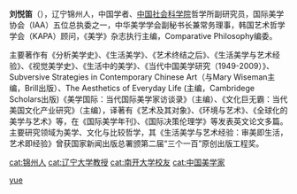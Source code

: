{{multiple issues|
{{blpunsourced|time=2013-04-30T04:04:54+00:00}}
{{newsrelease|time=2013-04-30T04:04:54+00:00}}
{{orphan|time=2013-04-30T04:04:54+00:00}}
}}
'''刘悦笛'''（{{bd|1974年||}}），辽宁锦州人，中国学者、[[中国社会科学院|中国社会科学院]]哲学所副研究员，国际美学协会（IAA）五位总执委之一，中华美学学会副秘书长兼常务理事，韩国艺术哲学学会（KAPA）顾问，《美学》杂志执行主编，Comparative Philosophy编委。

主要著作有《分析美学史》、《生活美学》、《艺术终结之后》、《生活美学与艺术经验》、《视觉美学史》、《生活中的美学》、《当代中国美学研究（1949-2009）》、Subversive Strategies in Contemporary Chinese Art（与Mary Wiseman主编，Brill出版）、The Aesthetics of Everyday Life (主编，Cambridege Scholars出版)《美学国际：当代国际美学家访谈录》（主编）、《文化巨无霸：当代美国文化产业研究》（主编），译著有《艺术及其对象》、《环境与艺术》、《全球化的美学与艺术》等，在《国际美学年刊》、《国际决策伦理学》等发表英文论文多篇。主要研究领域为美学、文化与比较哲学，其《生活美学与艺术经验：审美即生活，艺术即经验》曾获国家新闻出版总署颁第二届“三个一百”原创出版工程奖。

{{normdaten}}
{{DEFAULTSORT:Liu yuedi}}
[[Category:刘姓|yue]]
[[cat:锦州人|cat:锦州人]]
[[cat:辽宁大学教授|cat:辽宁大学教授]]
[[cat:南开大学校友|cat:南开大学校友]]
[[cat:中国美学家|cat:中国美学家]]